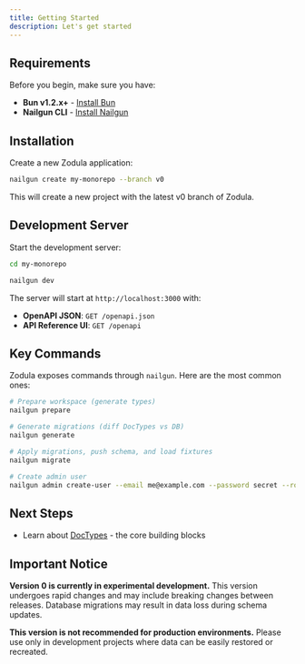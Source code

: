 ```yaml
---
title: Getting Started
description: Let's get started
---
```

## Requirements

Before you begin, make sure you have:

- **Bun v1.2.x+** - [Install Bun](https://bun.sh/docs/installation)
- **Nailgun CLI** - [Install Nailgun](https://github.com/zodula/nailgun)

## Installation

Create a new Zodula application:

```bash
nailgun create my-monorepo --branch v0
```

This will create a new project with the latest v0 branch of Zodula.

## Development Server

Start the development server:

```bash
cd my-monorepo

nailgun dev
```

The server will start at `http://localhost:3000` with:

- **OpenAPI JSON**: `GET /openapi.json`
- **API Reference UI**: `GET /openapi`

## Key Commands

Zodula exposes commands through `nailgun`. Here are the most common ones:

```bash
# Prepare workspace (generate types)
nailgun prepare

# Generate migrations (diff DocTypes vs DB)
nailgun generate

# Apply migrations, push schema, and load fixtures
nailgun migrate

# Create admin user
nailgun admin create-user --email me@example.com --password secret --roles "System Admin"
```

## Next Steps

- Learn about [DocTypes](/core/doctypes) - the core building blocks

## Important Notice

**Version 0 is currently in experimental development.** This version undergoes rapid changes and may include breaking changes between releases. Database migrations may result in data loss during schema updates.

**This version is not recommended for production environments.** Please use only in development projects where data can be easily restored or recreated.